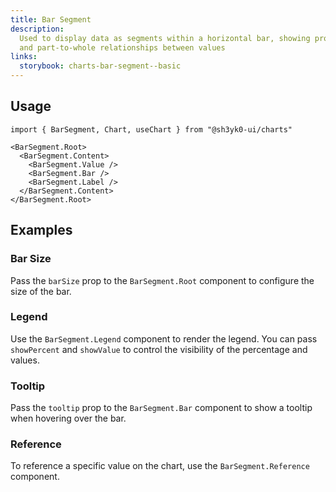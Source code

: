 ```yaml
---
title: Bar Segment
description:
  Used to display data as segments within a horizontal bar, showing proportions
  and part-to-whole relationships between values
links:
  storybook: charts-bar-segment--basic
---
```


<ExampleTabs name="charts/bar-segment-basic" />

## Usage

```tsx
import { BarSegment, Chart, useChart } from "@sh3yk0-ui/charts"
```

```tsx
<BarSegment.Root>
  <BarSegment.Content>
    <BarSegment.Value />
    <BarSegment.Bar />
    <BarSegment.Label />
  </BarSegment.Content>
</BarSegment.Root>
```

## Examples

### Bar Size

Pass the `barSize` prop to the `BarSegment.Root` component to configure the size
of the bar.

<ExampleTabs name="charts/bar-segment-with-bar-size" />

### Legend

Use the `BarSegment.Legend` component to render the legend. You can pass
`showPercent` and `showValue` to control the visibility of the percentage and
values.

<ExampleTabs name="charts/bar-segment-with-legend" />

### Tooltip

Pass the `tooltip` prop to the `BarSegment.Bar` component to show a tooltip when
hovering over the bar.

<ExampleTabs name="charts/bar-segment-with-tooltip" />

### Reference

To reference a specific value on the chart, use the `BarSegment.Reference`
component.

<ExampleTabs name="charts/bar-segment-with-reference" />
